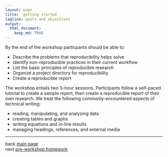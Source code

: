 ```yaml
---
layout: page
title:  getting started 
tagline: goals and objectives
output: 
  html_document:
    keep_md: TRUE
---
```


By the end of the workshop particpants should be able to: 

- Describe the problems that reproducibility helps solve 
- Identify non-reproducible practices in their current workflow 
- List the basic principles of reproducible research 
- Organize a project directory for reproducibility 
- Create a reproducible report 

The workshop entails two 3-hour sessions. Participants follow a self-paced tutorial to create a sample report, then create a reproducible report of their own research. We treat the following commonly-encountered aspects of technical writing: 

- reading, manipulating, and analyzing data 
- creating tables and graphs 
- writing equations and in-line results 
- managing headings, references, and external media 


--- 
back [main page](../index.html)<br>
next [pre-workshop homework](0102_pre-hw.html) 

